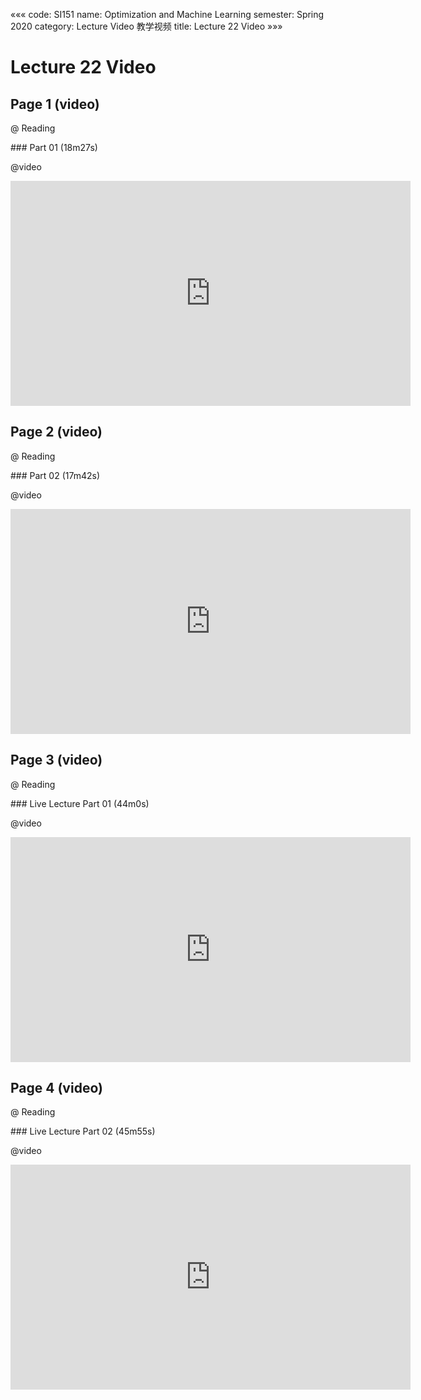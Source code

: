 «««
code: SI151
name: Optimization and Machine Learning
semester: Spring 2020
category: Lecture Video 教学视频
title: Lecture 22 Video
»»»

# Lecture 22 Video

## Page 1 (video)

@ Reading

<div class="markdown-body">
### Part 01 (18m27s)
</div>

@video

<iframe src="https://watchsb.com/e/99xebwu5uef3.html" frameborder=0 marginwidth=0 marginheight=0 scrolling=no width=640 height=360 allowfullscreen></iframe>


## Page 2 (video)

@ Reading

<div class="markdown-body">
### Part 02 (17m42s)
</div>

@video

<iframe src="https://watchsb.com/e/815cn6f07b58.html" frameborder=0 marginwidth=0 marginheight=0 scrolling=no width=640 height=360 allowfullscreen></iframe>


## Page 3 (video)

@ Reading

<div class="markdown-body">
### Live Lecture Part 01 (44m0s)
</div>

@video

<iframe src="https://watchsb.com/e/sj3pp8bsrxe1.html" frameborder=0 marginwidth=0 marginheight=0 scrolling=no width=640 height=360 allowfullscreen></iframe>


## Page 4 (video)

@ Reading

<div class="markdown-body">
### Live Lecture Part 02 (45m55s)
</div>

@video

<iframe src="https://watchsb.com/e/f96cx12qkl2a.html" frameborder=0 marginwidth=0 marginheight=0 scrolling=no width=640 height=360 allowfullscreen></iframe>


